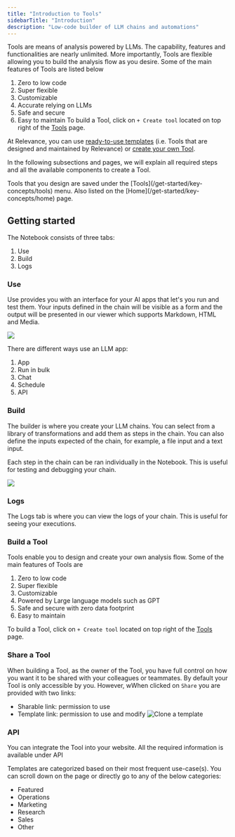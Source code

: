 ```yaml
---
title: "Introduction to Tools"
sidebarTitle: "Introduction"
description: "Low-code builder of LLM chains and automations"
---
```


Tools are means of analysis powered by LLMs.
The capability, features and functionalities are nearly unlimited.
More importantly, Tools are flexible allowing you to build the analysis flow as you desire.
Some of the main features of Tools are listed below

1. Zero to low code
2. Super flexible
3. Customizable
4. Accurate relying on LLMs
5. Safe and secure
6. Easy to maintain
   To build a Tool, click on `+ Create tool` located on top right of the [Tools](/get-started/key-concepts/tools) page.

At Relevance, you can use [ready-to-use templates](/templates/introduction)
(i.e. Tools that are designed and maintained by Relevance) or
[create your own Tool](/build-custom-tools/create-a-tool).

In the following subsections and pages, we will explain all required steps and all the
available components to create a Tool.

<Tip>
  Tools that you design are saved under the
  [Tools](/get-started/key-concepts/tools) menu. Also listed on the
  [Home](/get-started/key-concepts/home) page.
</Tip>

## Getting started

The Notebook consists of three tabs:

1. Use
2. Build
3. Logs

### Use

Use provides you with an interface for your AI apps that let's you run and test them. Your inputs defined in the chain will be visible as a form and the output will be presented in our viewer which supports Markdown, HTML and Media.

<Frame caption="Screenshot of the App page in the Notebook">
  <img src="/images/notebook-app.png" />
</Frame>

There are different ways use an LLM app:

1. App
2. Run in bulk
3. Chat
4. Schedule
5. API

### Build

The builder is where you create your LLM chains. You can select from a library of transformations and add them as steps in the chain. You can also define the inputs expected of the chain, for example, a file input and a text input.

Each step in the chain can be ran individually in the Notebook. This is useful for testing and debugging your chain.

<Frame caption="Screenshot of the Build page in the Notebook">
  <img src="/images/notebook-chain.png" />
</Frame>

### Logs

The Logs tab is where you can view the logs of your chain. This is useful for seeing your executions.


### Build a Tool

Tools enable you to design and create your own analysis flow. Some of the main features of Tools are

1. Zero to low code
2. Super flexible
3. Customizable
4. Powered by Large language models such as GPT
5. Safe and secure with zero data footprint
6. Easy to maintain

To build a Tool, click on `+ Create tool` located on top right of the [Tools](/get-started/key-concepts/tools) page.

### Share a Tool

When building a Tool, as the owner of the Tool, you have full control on how you want it to be shared with
your colleagues or teammates.
By default your Tool is only accessible by you. However, wWhen clicked on `Share` you are provided with two
links:

- Sharable link: permission to use
- Template link: permission to use and modify
  ![Clone a template](/images/general/share.png)

### API

You can integrate the Tool into your website. All the required information is available under API


Templates are categorized based on their most frequent use-case(s). You can scroll down on the page 
or directly go to any of the below categories:
* Featured
* Operations
* Marketing
* Research
* Sales
* Other